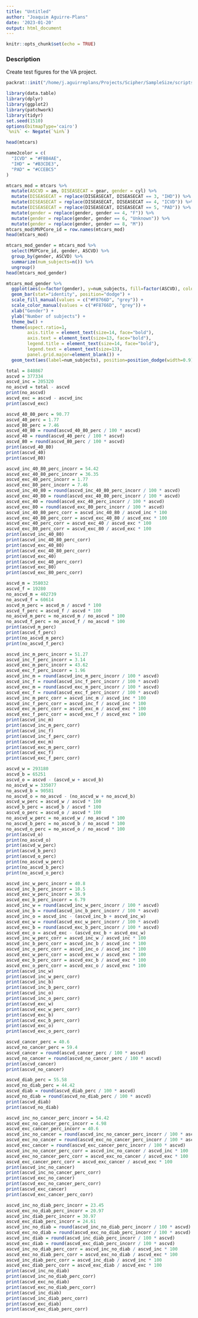 ```yaml
---
title: "Untitled"
author: "Joaquim Aguirre-Plans"
date: '2023-01-20'
output: html_document
---
```


```r
knitr::opts_chunk$set(echo = TRUE)
```


### Description

Create test figures for the VA project.

```r
packrat::init("/home/j.aguirreplans/Projects/Scipher/SampleSize/scripts/SampleSizeR")
```

```r
library(data.table)
library(dplyr)
library(ggplot2)
library(patchwork)
library(tidyr)
set.seed(1510)
options(bitmapType='cairo')
`%ni%` <- Negate(`%in%`)
```

```r
head(mtcars)
```

```r
name2color = c(
  "ICVD" = "#FBB4AE",
  "IHD" = "#B3CDE3",
  "PAD" = "#CCEBC5"
)
```

```r
mtcars_mod = mtcars %>%
  mutate(ASCVD = am, DISEASECAT = gear, gender = cyl) %>%
  mutate(DISEASECAT = replace(DISEASECAT, DISEASECAT == 3, "IHD")) %>%
  mutate(DISEASECAT = replace(DISEASECAT, DISEASECAT == 4, "ICVD")) %>%
  mutate(DISEASECAT = replace(DISEASECAT, DISEASECAT == 5, "PAD")) %>%
  mutate(gender = replace(gender, gender == 4, "F")) %>%
  mutate(gender = replace(gender, gender == 6, "Unknown")) %>%
  mutate(gender = replace(gender, gender == 8, "M"))
mtcars_mod$MVPCore_id = row.names(mtcars_mod)
head(mtcars_mod)
```

```r
mtcars_mod_gender = mtcars_mod %>%
  select(MVPCore_id, gender, ASCVD) %>%
  group_by(gender, ASCVD) %>%
  summarize(num_subjects=n()) %>%
  ungroup()
head(mtcars_mod_gender)
```

```r
mtcars_mod_gender %>%
  ggplot(aes(x=factor(gender), y=num_subjects, fill=factor(ASCVD), color=factor(ASCVD))) +
  geom_bar(stat="identity", position="dodge") +
  scale_fill_manual(values = c("#F8766D", "grey")) +
  scale_color_manual(values = c("#F8766D", "grey")) +
  xlab("Gender") +
  ylab("Number of subjects") +
  theme_bw() +
  theme(aspect.ratio=1,
        axis.title = element_text(size=14, face="bold"),
        axis.text = element_text(size=13, face="bold"),
        legend.title = element_text(size=14, face="bold"),
        legend.text = element_text(size=13),
        panel.grid.major=element_blank()) +
  geom_text(aes(label=num_subjects), position=position_dodge(width=0.9), vjust=-0.3, color="gray25")
```

```r
total = 840867
ascvd = 377334
ascvd_inc = 205320
no_ascvd = total - ascvd
print(no_ascvd)
ascvd_exc = ascvd - ascvd_inc
print(ascvd_exc)
```

```r
ascvd_40_80_perc = 90.77
ascvd_40_perc = 1.77
ascvd_80_perc = 7.46
ascvd_40_80 = round(ascvd_40_80_perc / 100 * ascvd)
ascvd_40 = round(ascvd_40_perc / 100 * ascvd)
ascvd_80 = round(ascvd_80_perc / 100 * ascvd)
print(ascvd_40_80)
print(ascvd_40)
print(ascvd_80)
```

```r
ascvd_inc_40_80_perc_incorr = 54.42
ascvd_exc_40_80_perc_incorr = 36.35
ascvd_exc_40_perc_incorr = 1.77
ascvd_exc_80_perc_incorr = 7.46
ascvd_inc_40_80 = round(ascvd_inc_40_80_perc_incorr / 100 * ascvd)
ascvd_exc_40_80 = round(ascvd_exc_40_80_perc_incorr / 100 * ascvd)
ascvd_exc_40 = round(ascvd_exc_40_perc_incorr / 100 * ascvd)
ascvd_exc_80 = round(ascvd_exc_80_perc_incorr / 100 * ascvd)
ascvd_inc_40_80_perc_corr = ascvd_inc_40_80 / ascvd_inc * 100
ascvd_exc_40_80_perc_corr = ascvd_exc_40_80 / ascvd_exc * 100
ascvd_exc_40_perc_corr = ascvd_exc_40 / ascvd_exc * 100
ascvd_exc_80_perc_corr = ascvd_exc_80 / ascvd_exc * 100
print(ascvd_inc_40_80)
print(ascvd_inc_40_80_perc_corr)
print(ascvd_exc_40_80)
print(ascvd_exc_40_80_perc_corr)
print(ascvd_exc_40)
print(ascvd_exc_40_perc_corr)
print(ascvd_exc_80)
print(ascvd_exc_80_perc_corr)
```
```r
ascvd_m = 358032
ascvd_f = 19280
no_ascvd_m = 402739
no_ascvd_f = 60614
ascvd_m_perc = ascvd_m / ascvd * 100
ascvd_f_perc = ascvd_f / ascvd * 100
no_ascvd_m_perc = no_ascvd_m / no_ascvd * 100
no_ascvd_f_perc = no_ascvd_f / no_ascvd * 100
print(ascvd_m_perc)
print(ascvd_f_perc)
print(no_ascvd_m_perc)
print(no_ascvd_f_perc)
```
```r
ascvd_inc_m_perc_incorr = 51.27
ascvd_inc_f_perc_incorr = 3.14
ascvd_exc_m_perc_incorr = 43.62
ascvd_exc_f_perc_incorr = 1.96
ascvd_inc_m = round(ascvd_inc_m_perc_incorr / 100 * ascvd)
ascvd_inc_f = round(ascvd_inc_f_perc_incorr / 100 * ascvd)
ascvd_exc_m = round(ascvd_exc_m_perc_incorr / 100 * ascvd)
ascvd_exc_f = round(ascvd_exc_f_perc_incorr / 100 * ascvd)
ascvd_inc_m_perc_corr = ascvd_inc_m / ascvd_inc * 100
ascvd_inc_f_perc_corr = ascvd_inc_f / ascvd_inc * 100
ascvd_exc_m_perc_corr = ascvd_exc_m / ascvd_exc * 100
ascvd_exc_f_perc_corr = ascvd_exc_f / ascvd_exc * 100
print(ascvd_inc_m)
print(ascvd_inc_m_perc_corr)
print(ascvd_inc_f)
print(ascvd_inc_f_perc_corr)
print(ascvd_exc_m)
print(ascvd_exc_m_perc_corr)
print(ascvd_exc_f)
print(ascvd_exc_f_perc_corr)
```
```r
ascvd_w = 293180
ascvd_b = 65251
ascvd_o = ascvd - (ascvd_w + ascvd_b)
no_ascvd_w = 335077
no_ascvd_b = 90581
no_ascvd_o = no_ascvd - (no_ascvd_w + no_ascvd_b)
ascvd_w_perc = ascvd_w / ascvd * 100
ascvd_b_perc = ascvd_b / ascvd * 100
ascvd_o_perc = ascvd_o / ascvd * 100
no_ascvd_w_perc = no_ascvd_w / no_ascvd * 100
no_ascvd_b_perc = no_ascvd_b / no_ascvd * 100
no_ascvd_o_perc = no_ascvd_o / no_ascvd * 100
print(ascvd_o)
print(no_ascvd_o)
print(ascvd_w_perc)
print(ascvd_b_perc)
print(ascvd_o_perc)
print(no_ascvd_w_perc)
print(no_ascvd_b_perc)
print(no_ascvd_o_perc)
```
```r
ascvd_inc_w_perc_incorr = 40.8
ascvd_inc_b_perc_incorr = 10.5
ascvd_exc_w_perc_incorr = 36.9
ascvd_exc_b_perc_incorr = 6.79
ascvd_inc_w = round(ascvd_inc_w_perc_incorr / 100 * ascvd)
ascvd_inc_b = round(ascvd_inc_b_perc_incorr / 100 * ascvd)
ascvd_inc_o = ascvd_inc - (ascvd_inc_b + ascvd_inc_w)
ascvd_exc_w = round(ascvd_exc_w_perc_incorr / 100 * ascvd)
ascvd_exc_b = round(ascvd_exc_b_perc_incorr / 100 * ascvd)
ascvd_exc_o = ascvd_exc - (ascvd_exc_b + ascvd_exc_w)
ascvd_inc_w_perc_corr = ascvd_inc_w / ascvd_inc * 100
ascvd_inc_b_perc_corr = ascvd_inc_b / ascvd_inc * 100
ascvd_inc_o_perc_corr = ascvd_inc_o / ascvd_inc * 100
ascvd_exc_w_perc_corr = ascvd_exc_w / ascvd_exc * 100
ascvd_exc_b_perc_corr = ascvd_exc_b / ascvd_exc * 100
ascvd_exc_o_perc_corr = ascvd_exc_o / ascvd_exc * 100
print(ascvd_inc_w)
print(ascvd_inc_w_perc_corr)
print(ascvd_inc_b)
print(ascvd_inc_b_perc_corr)
print(ascvd_inc_o)
print(ascvd_inc_o_perc_corr)
print(ascvd_exc_w)
print(ascvd_exc_w_perc_corr)
print(ascvd_exc_b)
print(ascvd_exc_b_perc_corr)
print(ascvd_exc_o)
print(ascvd_exc_o_perc_corr)
```

```r
ascvd_cancer_perc = 40.6
ascvd_no_cancer_perc = 59.4
ascvd_cancer = round(ascvd_cancer_perc / 100 * ascvd)
ascvd_no_cancer = round(ascvd_no_cancer_perc / 100 * ascvd)
print(ascvd_cancer)
print(ascvd_no_cancer)
```

```r
ascvd_diab_perc = 55.58
ascvd_no_diab_perc = 44.42
ascvd_diab = round(ascvd_diab_perc / 100 * ascvd)
ascvd_no_diab = round(ascvd_no_diab_perc / 100 * ascvd)
print(ascvd_diab)
print(ascvd_no_diab)
```

```r
ascvd_inc_no_cancer_perc_incorr = 54.42
ascvd_exc_no_cancer_perc_incorr = 4.98
ascvd_exc_cancer_perc_incorr = 40.6
ascvd_inc_no_cancer = round(ascvd_inc_no_cancer_perc_incorr / 100 * ascvd)
ascvd_exc_no_cancer = round(ascvd_exc_no_cancer_perc_incorr / 100 * ascvd)
ascvd_exc_cancer = round(ascvd_exc_cancer_perc_incorr / 100 * ascvd)
ascvd_inc_no_cancer_perc_corr = ascvd_inc_no_cancer / ascvd_inc * 100
ascvd_exc_no_cancer_perc_corr = ascvd_exc_no_cancer / ascvd_exc * 100
ascvd_exc_cancer_perc_corr = ascvd_exc_cancer / ascvd_exc * 100
print(ascvd_inc_no_cancer)
print(ascvd_inc_no_cancer_perc_corr)
print(ascvd_exc_no_cancer)
print(ascvd_exc_no_cancer_perc_corr)
print(ascvd_exc_cancer)
print(ascvd_exc_cancer_perc_corr)
```

```r
ascvd_inc_no_diab_perc_incorr = 23.45
ascvd_exc_no_diab_perc_incorr = 20.97
ascvd_inc_diab_perc_incorr = 30.97
ascvd_exc_diab_perc_incorr = 24.61
ascvd_inc_no_diab = round(ascvd_inc_no_diab_perc_incorr / 100 * ascvd)
ascvd_exc_no_diab = round(ascvd_exc_no_diab_perc_incorr / 100 * ascvd)
ascvd_inc_diab = round(ascvd_inc_diab_perc_incorr / 100 * ascvd)
ascvd_exc_diab = round(ascvd_exc_diab_perc_incorr / 100 * ascvd)
ascvd_inc_no_diab_perc_corr = ascvd_inc_no_diab / ascvd_inc * 100
ascvd_exc_no_diab_perc_corr = ascvd_exc_no_diab / ascvd_exc * 100
ascvd_inc_diab_perc_corr = ascvd_inc_diab / ascvd_inc * 100
ascvd_exc_diab_perc_corr = ascvd_exc_diab / ascvd_exc * 100
print(ascvd_inc_no_diab)
print(ascvd_inc_no_diab_perc_corr)
print(ascvd_exc_no_diab)
print(ascvd_exc_no_diab_perc_corr)
print(ascvd_inc_diab)
print(ascvd_inc_diab_perc_corr)
print(ascvd_exc_diab)
print(ascvd_exc_diab_perc_corr)
```



